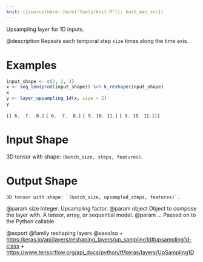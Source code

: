```yaml
---
knit: ({source(here::here("tools/knit.R")); knit_man_src})
---
```

Upsampling layer for 1D inputs.

@description
Repeats each temporal step `size` times along the time axis.

# Examples
```r
input_shape <- c(2, 2, 3)
x <- seq_len(prod(input_shape)) %>% k_reshape(input_shape)
x
y <- layer_upsampling_1d(x, size = 2)
y
```

 `[[ 6.  7.  8.]`
  `[ 6.  7.  8.]`
  `[ 9. 10. 11.]`
  `[ 9. 10. 11.]]]`

# Input Shape
3D tensor with shape: `(batch_size, steps, features)`.

# Output Shape
    3D tensor with shape: `(batch_size, upsampled_steps, features)`.

@param size Integer. Upsampling factor.
@param object Object to compose the layer with. A tensor, array, or sequential model.
@param ... Passed on to the Python callable

@export
@family reshaping layers
@seealso
+ <https:/keras.io/api/layers/reshaping_layers/up_sampling1d#upsampling1d-class>
+ <https://www.tensorflow.org/api_docs/python/tf/keras/layers/UpSampling1D>

